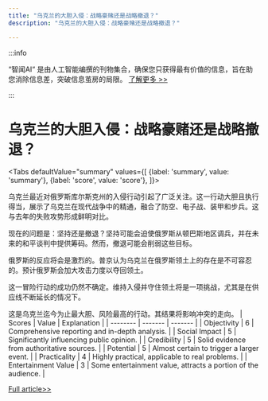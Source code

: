 ```yaml
---
title: "乌克兰的大胆入侵：战略豪赌还是战略撤退？"
description: "乌克兰的大胆入侵：战略豪赌还是战略撤退？"

---
```



:::info

“智闻AI“ 是由人工智能编撰的刊物集合，确保您只获得最有价值的信息，旨在助您消除信息差，突破信息茧房的局限。  [了解更多 >>](/)

:::

# 乌克兰的大胆入侵：战略豪赌还是战略撤退？


<Tabs
	defaultValue="summary"
	values={[
	{label: 'summary', value: 'summary'},
	{label: 'score', value: 'score'},
]}>
<TabItem value="summary">


乌克兰最近对俄罗斯库尔斯克州的入侵行动引起了广泛关注。这一行动大胆且执行得当，展示了乌克兰在现代战争中的精通，融合了防空、电子战、装甲和步兵。这与去年的失败攻势形成鲜明对比。

现在的问题是：坚持还是撤退？坚持可能会迫使俄罗斯从顿巴斯地区调兵，并在未来的和平谈判中提供筹码。然而，撤退可能会削弱这些目标。

俄罗斯的反应将会是激烈的。普京认为乌克兰在俄罗斯领土上的存在是不可容忍的。预计俄罗斯会加大攻击力度以夺回领土。

这一冒险行动的成功仍然不确定。维持入侵并守住领土将是一项挑战，尤其是在供应线不断延长的情况下。

这是乌克兰迄今为止最大胆、风险最高的行动。其结果将影响冲突的走向。
</TabItem>
<TabItem value="score">
	| Scores     | Value   | Explanation |
	| -------- | ------- | ------- |
	| Objectivity  | 6    | Comprehensive reporting and in-depth analysis.    |
	| Social Impact | 5     | Significantly influencing public opinion.    |
	| Credibility    | 5    | Solid evidence from authoritative sources.    |
	| Potential    | 5    | Almost certain to trigger a larger event.    |
	| Practicality    | 4    | Highly practical, applicable to real problems.    |
	| Entertainment Value    | 3    | Some entertainment value, attracts a portion of the audience.    |
</TabItem>
</Tabs>

[Full article>>](https://www.bbc.com/news/articles/cgrjn828rq2o)
